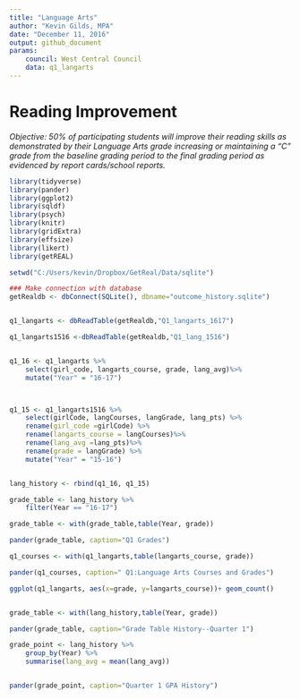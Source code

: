 ```yaml
---
title: "Language Arts"
author: "Kevin Gilds, MPA"
date: "December 11, 2016"
output: github_document
params: 
    council: West Central Council
    data: q1_langarts
---
```


# Reading Improvement
*Objective: 50% of participating students will improve their reading skills as demonstrated by their Language Arts grade increasing or maintaining a “C” grade from the baseline grading period to the final grading period as evidenced by report cards/school reports.*


```r
library(tidyverse)
library(pander)
library(ggplot2)
library(sqldf)
library(psych)
library(knitr)
library(gridExtra)
library(effsize)
library(likert)
library(getREAL)

```


```r

setwd("C:/Users/kevin/Dropbox/GetReal/Data/sqlite")

### Make connection with database
getRealdb <- dbConnect(SQLite(), dbname="outcome_history.sqlite")


q1_langarts <- dbReadTable(getRealdb,"Q1_langarts_1617")

q1_langarts1516 <-dbReadTable(getRealdb,"Q1_lang_1516")



```


```r


q1_16 <- q1_langarts %>%
    select(girl_code, langarts_course, grade, lang_avg)%>%
    mutate("Year" = "16-17")



q1_15 <- q1_langarts1516 %>%
    select(girlCode, langCourses, langGrade, lang_pts) %>%
    rename(girl_code =girlCode) %>%
    rename(langarts_course = langCourses)%>%
    rename(lang_avg =lang_pts)%>%
    rename(grade = langGrade) %>%
    mutate("Year" = "15-16")


lang_history <- rbind(q1_16, q1_15)


```

```r

grade_table <- lang_history %>%
    filter(Year == "16-17")

grade_table <- with(grade_table,table(Year, grade))

pander(grade_table, caption="Q1 Grades")


```

```r

q1_courses <- with(q1_langarts,table(langarts_course, grade))

pander(q1_courses, caption=" Q1:Language Arts Courses and Grades")

```


```r




ggplot(q1_langarts, aes(x=grade, y=langarts_course))+ geom_count()



```

```r

grade_table <- with(lang_history,table(Year, grade))

pander(grade_table, caption="Grade Table History--Quarter 1")


```


```r

grade_point <- lang_history %>%
    group_by(Year) %>%
    summarise(lang_avg = mean(lang_avg))


pander(grade_point, caption="Quarter 1 GPA History")





```








